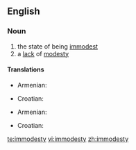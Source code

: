 ==English==
===Noun===
{{en-noun|-}}
# the state of being [[immodest]]
# a [[lack]] of [[modesty]]

====Translations====
{{trans-top|state of being immodest}}
* Armenian: {{t-|hy|անհամեստություն|tr=(anhamestut’yun}}
{{trans-mid}}
* Croatian: {{t-|hr|neskromnost|f|alt=nèskromnōst}}
{{trans-bottom}}

{{trans-top|lack of modesty}}
* Armenian: {{t-|hy|անհամեստություն|tr=(anhamestut’yun}}
{{trans-mid}}
* Croatian: {{t-|hr|neskromnost|f|alt=nèskromnōst}}
{{trans-bottom}}

[[te:immodesty]]
[[vi:immodesty]]
[[zh:immodesty]]